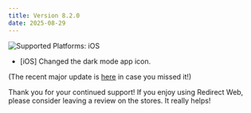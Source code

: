 ```yaml
---
title: Version 8.2.0
date: 2025-08-29
---
```


![Supported Platforms: iOS](https://img.shields.io/badge/Platforms-iOS-white)

* [iOS] Changed the dark mode app icon.

<!--truncate-->

(The recent major update is [here](/8.0.0.mdx) in case you missed it!)

Thank you for your continued support! If you enjoy using Redirect Web, please consider leaving a review on the stores. It really helps!
